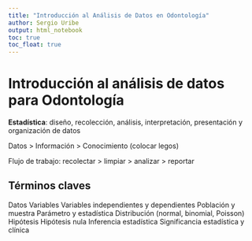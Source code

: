 ```yaml
---
title: "Introducción al Análisis de Datos en Odontología"
author: Sergio Uribe
output: html_notebook
toc: true
toc_float: true
---
```


# Introducción al análisis de datos para Odontología

**Estadística**: diseño, recolección, análisis, interpretación, presentación y organización de datos

Datos > Información > Conocimiento (colocar legos)

Flujo de trabajo: recolectar > limpiar > analizar > reportar

## Términos claves
Datos
Variables
Variables independientes y dependientes
Población y muestra
Parámetro y estadística
Distribución (normal, binomial, Poisson)
Hipótesis
Hipótesis nula
Inferencia estadística
Significancia estadística y clínica

